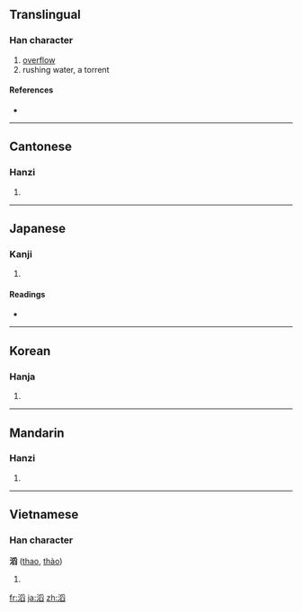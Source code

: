 ==Translingual==

===Han character===
{{Han char|rn=85|rad=水|as=10|sn=13|four=3217<sub>7</sub>|canj=水月竹X (EBHX)}}

# [[overflow]]
# rushing water, a torrent

====References====
* {{Han ref|kx=0643.060|dkj=18035|dj=1050.130|hdz=31702.080|uh=6ED4|ud=28372|bh=B7CA|bd=47050}}

----

==Cantonese==

===Hanzi===
{{yue-hanzi|jyut=|y=tou1}}

# {{defn|Cantonese}}

----

==Japanese==

===Kanji===
{{ja-kanji|grade=|rs=水10}}

# {{defn|Japanese}}

====Readings====
* {{ja-readings|on=[[とう]] (tō)|kun=[[はびこる]] (habikoru)}}

----

==Korean==

===Hanja===
{{ko-hanja|hangeul=도|eumhun=|rv=do|mr=to|y=to}}

# {{defn|Korean}}

----

==Mandarin==

===Hanzi===
{{cmn-hanzi|pin=[[tāo]] ([[tao1]])|wg=t'ao<sup>1</sup>}}

# {{defn|Mandarin}}

----

==Vietnamese==

===Han character===
'''滔''' ([[thao]], [[thào]])

# {{defn|Vietnamese}}

[[fr:滔]]
[[ja:滔]]
[[zh:滔]]